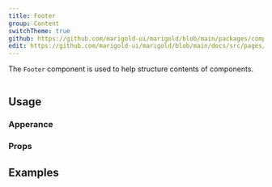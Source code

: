 ```yaml
---
title: Footer
group: Content
switchTheme: true
github: https://github.com/marigold-ui/marigold/blob/main/packages/components/src/Footer/Footer.tsx
edit: https://github.com/marigold-ui/marigold/blob/main/docs/src/pages/components/footer.mdx
---
```


The `Footer` component is used to help structure contents of components.

```tsx preview file=components/Footer/footer.demo.tsx

```

## Usage

### Apperance

<AppearanceTable component={title} />

### Props

<PropsTable />

## Examples

```tsx preview file=components/Footer/footer.demo.tsx

```
